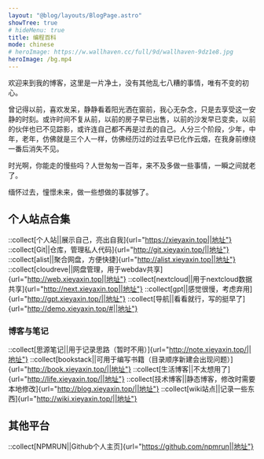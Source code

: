```yaml
---
layout: "@blog/layouts/BlogPage.astro"
showTree: true
# hideMenu: true
title: 编程百科
mode: chinese
# heroImage: https://w.wallhaven.cc/full/9d/wallhaven-9dz1e8.jpg
heroImage: /bg.mp4
---
```


欢迎来到我的博客，这里是一片净土，没有其他乱七八糟的事情，唯有不变的初心。

曾记得以前，喜欢发呆，静静看着阳光洒在窗前，我心无杂念，只是去享受这一安静的时刻。或许时间不复从前，以前的房子早已出售，以前的沙发早已变卖，以前的伙伴也已不见踪影，或许连自己都不再是过去的自己。人分三个阶段，少年，中年，老年，仿佛就是三个人一样，仿佛经历过的过去早已化作云烟，在我身前缭绕一番后消失不见。

时光啊，你能走的慢些吗？人世匆匆一百年，来不及多做一些事情，一瞬之间就老了。

缅怀过去，憧憬未来，做一些想做的事就够了。

## 个人站点合集

::collect[个人站||展示自己，亮出自我]{url="https://xieyaxin.top||地址"}
::collect[Git||仓库，管理私人代码]{url="http://git.xieyaxin.top/||地址"}
::collect[alist||聚合网盘，方便快捷]{url="http://alist.xieyaxin.top||地址"}
::collect[cloudreve||网盘管理，用于webdav共享]{url="http://web.xieyaxin.top||地址"}
::collect[nextcloud||用于nextcloud数据共享]{url="http://next.xieyaxin.top||地址"}
::collect[gpt||感觉很慢，考虑弃用]{url="http://gpt.xieyaxin.top/||地址"}
::collect[导航||看看就行，写的挺早了]{url="http://demo.xieyaxin.top/#||地址"}

### 博客与笔记

::collect[思源笔记||用于记录思路（暂时不用）]{url="http://note.xieyaxin.top/||地址"}
::collect[bookstack||可用于编写书籍（目录顺序新建会出现问题）]{url="http://book.xieyaxin.top/||地址"}
::collect[生活博客||不太想用了]{url="http://life.xieyaxin.top/||地址"}
::collect[技术博客||静态博客，修改时需要本地修改]{url="http://blog.xieyaxin.top/||地址"}
::collect[wiki站点||记录一些东西]{url="http://wiki.xieyaxin.top/||地址"}

## 其他平台

::collect[NPMRUN||Github个人主页]{url="https://github.com/npmrun||地址"}
